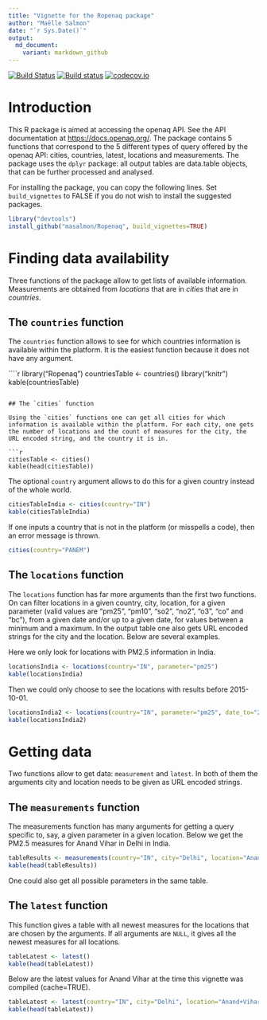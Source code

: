 ```yaml
---
title: "Vignette for the Ropenaq package"
author: "Maëlle Salmon"
date: "`r Sys.Date()`"
output:
  md_document:
    variant: markdown_github
---
```

[![Build Status](https://travis-ci.org/masalmon/Ropenaq.svg)](https://travis-ci.org/masalmon/Ropenaq)
[![Build status](https://ci.appveyor.com/api/projects/status/dgh82o8ldlgl6qrq?svg=true)](https://ci.appveyor.com/project/masalmon/ropenaq)
[![codecov.io](https://codecov.io/github/masalmon/Ropenaq/coverage.svg?branch=master)](https://codecov.io/github/masalmon/Ropenaq?branch=master)

# Introduction

This R package is aimed at accessing the openaq API. See the API documentation at <https://docs.openaq.org/>. The package contains 5 functions that correspond to the 5 different types of query offered by the openaq API: cities, countries, latest, locations and measurements. The package uses the `dplyr` package: all output tables are data.table objects, that can be further processed and analysed.


For installing the package, you can copy the following lines. Set `build_vignettes` to FALSE if you do not wish to install the suggested packages.

```r
library("devtools")
install_github("masalmon/Ropenaq", build_vignettes=TRUE)
```


# Finding data availability

Three functions of the package allow to get lists of available information. Measurements are obtained from *locations* that are in *cities* that are in *countries*. 

## The `countries` function

The `countries` function allows to see for which countries information is available within the platform. It is the easiest function because it does not have any argument.

````r
library("Ropenaq")
countriesTable <- countries()
library("knitr")
kable(countriesTable)

```

## The `cities` function

Using the `cities` functions one can get all cities for which information is available within the platform. For each city, one gets the number of locations and the count of measures for the city, the URL encoded string, and the country it is in.

```r
citiesTable <- cities()
kable(head(citiesTable))
```

The optional `country` argument allows to do this for a given country instead of the whole world.

```r
citiesTableIndia <- cities(country="IN")
kable(citiesTableIndia)
```

If one inputs a country that is not in the platform (or misspells a code), then an error message is thrown.

```r
cities(country="PANEM")
```

## The `locations` function

The `locations` function has far more arguments than the first two functions. On can filter locations in a given country, city, location, for a given parameter (valid values are "pm25", "pm10", "so2", "no2", "o3", "co" and "bc"), from a given date and/or up to a given date, for values between a minimum and a maximum. In the output table one also gets URL encoded strings for the city and the location. Below are several examples.

Here we only look for locations with PM2.5 information in India.

```r
locationsIndia <- locations(country="IN", parameter="pm25")
kable(locationsIndia)
```

Then we could only choose to see the locations with results before 2015-10-01.

```r
locationsIndia2 <- locations(country="IN", parameter="pm25", date_to="2015-10-01")
kable(locationsIndia2)
```

# Getting data

Two functions allow to get data: `measurement` and `latest`. In both of them the arguments city and location needs to be given as URL encoded strings.

## The `measurements` function

The measurements function has many arguments for getting a query specific to, say, a given parameter in a given location. Below we get the PM2.5 measures for Anand Vihar in Delhi in India. 

```r
tableResults <- measurements(country="IN", city="Delhi", location="Anand+Vihar", parameter="pm25")
kable(head(tableResults))
```

One could also get all possible parameters in the same table.


## The `latest` function

This function gives a table with all newest measures for the locations that are chosen by the arguments. If all arguments are `NULL`, it gives all the newest measures for all locations.


```r
tableLatest <- latest()
kable(head(tableLatest))
```

Below are the latest values for Anand Vihar at the time this vignette was compiled (cache=TRUE).

```r
tableLatest <- latest(country="IN", city="Delhi", location="Anand+Vihar")
kable(head(tableLatest))
```


